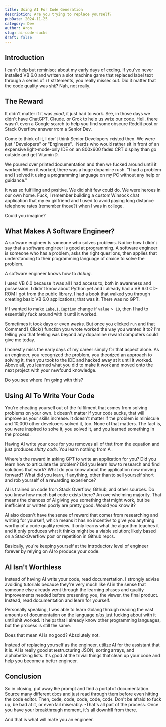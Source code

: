 ```yaml
---
title: Using AI For Code Generation
description: Are you trying to replace yourself?
pubDate: 2024-11-25
category: Dev
author: Aron
slug: ai-code-sucks
draft: false
---
```


## Introduction

I can't help but reminisce about my early days of coding. If you've never installed VB 6.0 and written a slot machine game that replaced label text through a series of `if` statements, you really missed out. Did it matter that the code quality was shit? Nah, not really.

## The Reward

It didn't matter if it was _good_, it just had to work. See, in those days we didn't have ChatGPT, Claude, or Grok to help us write our code. Hell, there wasn't even a Google search to help you find some obscure Reddit post or Stack Overflow answer from a Senior Dev.

Come to think of it, I don't think Senior Developers existed then. We were just "Developers" or "Engineers". -Nerds who would rather sit in front of an expensive light-mode-only IDE on an 800x600 faded CRT display than go outside and get Vitamin D.

We poured over printed documentation and then we fucked around until it worked. When it worked, there was a huge dopamine rush. "I had a problem and I solved it using a programming language on my PC without any help or guidance."

It was so fulfilling and positive. We did shit few could do. We were heroes in our own home. Fuck, I remember building a custom Winsock chat application that my ex girlfriend and I used to avoid paying long distance telephone rates (remember those?) when I was in college.

Could you imagine?

## What Makes A Software Engineer?

A software engineer is someone who solves problems. Notice how I didn't say that a software engineer is good at programming. A software engineer is someone who has a problem, asks the right questions, then applies that understanding to their programming language of choice to solve the problem.

A software engineer knows how to _debug_.

I used VB 6.0 because it was all I had access to, both in awareness and possession. I didn't know about Python yet and I already had a VB 6.0 CD-ROM I got from the public library. I had a book that walked you through creating basic VB 6.0 applications; that was it. There was no GPT.

If I wanted to make `Label1.Caption` change if `value > 10`, then I had to essentially fuck around with it until it worked.

Sometimes it took days or even _weeks_. But once you clicked `run` and that Command1_Click() function you wrote worked the way you wanted it to? I'm telling you that feeling was beyond any dopamine reward computers could give me today.

I honestly miss the early days of my career simply for that aspect alone. As an engineer, you recognized the problem, you theorized an approach to solving it, then you took to the IDE and hacked away at it until it worked. Above all, you learned what you did to make it work and moved onto the next project with your newfound knowledge.

Do you see where I'm going with this?

## Using AI To Write Your Code

You're cheating yourself out of the fulfilment that comes from solving problems on your own. It doesn't matter if your code sucks, that will improve as your skills increase. It doesn't matter if the problem is miniscule and 10,000 other developers solved it, too. None of that matters. The fact is, you were inspired to solve it, you solved it, and you learned something in the process.

Having AI write your code for you removes all of that from the equation and just produces _shitty code_. You learn nothing from AI.

Where's the reward in asking GPT to write an application for you? Did you learn how to articulate the problem? Did you learn how to research and find solutions that work? What do you know about the application now moving forward? What did you learn, if anything, other than to sell yourself short and rob yourself of a rewarding experience?

AI is trained on code from Stack Overflow, Github, and other sources. Do you know how much bad code exists there? An overwhelming majority. That means the chances of AI giving you something that might work, but be inefficient or written poorly are pretty good. Would you know it?

AI also doesn't have the sense of reward that comes from researching and writing for yourself, which means it has no incentive to give you anything worthy of a code quality review. It only learns what the algorithm teaches it and it only produces what it thinks might be a viable solution; likely based on a StackOverflow post or repetition in Github repos.

Basically, you're keeping yourself at the introductory level of engineer forever by relying on AI to produce your code.

## AI Isn't Worthless

Instead of having AI write your code, read documentation. I strongly advise avoiding tutorials because they're very much like AI in the sense that someone else already went through the learning phases and quality improvements needed before presenting you, the viewer, the final product. Instead, read documentation and learn for yourself.

Personally speaking, I was able to learn Golang through reading the vast amounts of documentation on the language _plus_ just fucking about with it until shit worked. It helps that I already know other programming languages, but the process is still the same.

Does that mean AI is no good? Absolutely not.

Instead of replacing yourself as the engineer, utilize AI for the assistant that it is. AI is really good at restructuring JSON, sorting arrays, and alphabetizing lists. It's good at the trivial things that clean up your code and help you become a better engineer.

## Conclusion

So in closing, put away the prompt and find a portal of documentation. Source many different docs and just read through them before even hitting the code editor. Then, code, code, code, code, code. Don't be afraid to fuck up, be bad at it, or even fail miserably. -That's all part of the process. Once you have your breakthrough moment, it's all downhill from there.

And that is what will make you an engineer.
